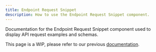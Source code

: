 ```yaml
---
title: Endpoint Request Snippet
description: How to use the Endpoint Request Snippet component.
---
```


Documentation for the Endpoint Request Snippet component used to display API request examples and schemas.

<Warning>This page is a WIP, please refer to our previous [documentation](https://buildwithfern.com/learn/docs/getting-started/overview).</Warning>
